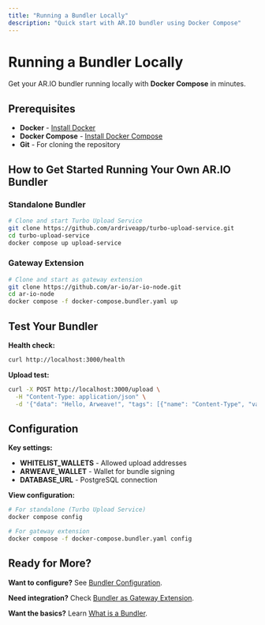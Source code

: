 ```yaml
---
title: "Running a Bundler Locally"
description: "Quick start with AR.IO bundler using Docker Compose"
---
```


# Running a Bundler Locally

Get your AR.IO bundler running locally with **Docker Compose** in minutes.

## Prerequisites

- **Docker** - [Install Docker](https://docs.docker.com/engine/install/)
- **Docker Compose** - [Install Docker Compose](https://docs.docker.com/compose/install/)
- **Git** - For cloning the repository

## How to Get Started Running Your Own AR.IO Bundler

### Standalone Bundler

```bash
# Clone and start Turbo Upload Service
git clone https://github.com/ardriveapp/turbo-upload-service.git
cd turbo-upload-service
docker compose up upload-service
```

### Gateway Extension

```bash
# Clone and start as gateway extension
git clone https://github.com/ar-io/ar-io-node.git
cd ar-io-node
docker compose -f docker-compose.bundler.yaml up
```

## Test Your Bundler

**Health check:**

```bash
curl http://localhost:3000/health
```

**Upload test:**

```bash
curl -X POST http://localhost:3000/upload \
  -H "Content-Type: application/json" \
  -d '{"data": "Hello, Arweave!", "tags": [{"name": "Content-Type", "value": "text/plain"}]}'
```

## Configuration

**Key settings:**

- **WHITELIST_WALLETS** - Allowed upload addresses
- **ARWEAVE_WALLET** - Wallet for bundle signing
- **DATABASE_URL** - PostgreSQL connection

**View configuration:**

```bash
# For standalone (Turbo Upload Service)
docker compose config

# For gateway extension
docker compose -f docker-compose.bundler.yaml config
```

## Ready for More?

**Want to configure?** See [Bundler Configuration](/running-your-own-infrastructure/bundler/bundler-configuration).

**Need integration?** Check [Bundler as Gateway Extension](/running-your-own-infrastructure/bundler/bundler-as-gateway-extension).

**Want the basics?** Learn [What is a Bundler](/running-your-own-infrastructure/bundler/what-is-a-bundler).
